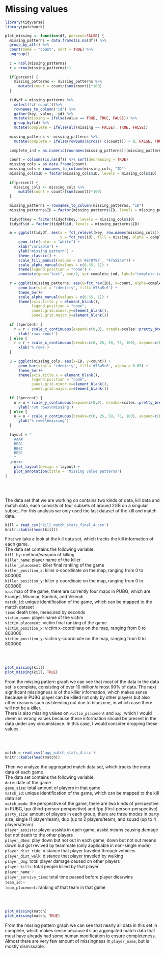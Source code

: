 # Missing values

```r
library(tidyverse)
library(patchwork)
```

```r
plot_missing <- function(df, percent=FALSE) {
  missing_patterns = data.frame(is.na(df)) %>%
  group_by_all() %>%
  count(name = "count", sort = TRUE) %>%
  ungroup()
  
  c = ncol(missing_patterns)
  r = nrow(missing_patterns)+1
  
  if(percent) {
    missing_patterns <- missing_patterns %>%
      mutate(count = count/(sum(count))*100)
  }
  
  tidydf = missing_patterns %>% 
    select(!c('count'))%>% 
    rownames_to_column("id") %>% 
    gather(key, value, -id) %>% 
    mutate(missing = ifelse(value == TRUE, TRUE, FALSE)) %>%
    group_by(id) %>%
    mutate(complete = ifelse(all(missing == FALSE), TRUE, FALSE))
  
  missing_patterns <- missing_patterns %>%
    mutate(complete = ifelse(rowSums(across(!c(count))) > 0, FALSE, TRUE))
  
  complete_ind = as.numeric(rownames(missing_patterns))[missing_patterns$complete == TRUE]
  
  count = colSums(is.na(df)) %>% sort(decreasing = TRUE)
  missing_cols = as.data.frame(count)
  missing_cols = rownames_to_column(missing_cols, "ID")
  missing_cols$ID = factor(missing_cols$ID, levels = missing_cols$ID)
  
  if(percent) {
    missing_cols <- missing_cols %>%
      mutate(count = count/(sum(count))*100)
  }
  
  missing_patterns = rownames_to_column(missing_patterns, "ID")
  missing_patterns$ID = factor(missing_patterns$ID, levels = missing_patterns$ID)
  
  tidydf$key = factor(tidydf$key, levels = missing_cols$ID)
  tidydf$id = factor(tidydf$id, levels = missing_patterns$ID)

  m = ggplot(tidydf, aes(x = fct_relevel(key, row.names(missing_cols)), 
                         y = fct_rev(id), fill = missing, alpha = complete)) +
      geom_tile(color = "white") + 
      xlab("variable") + 
      ylab("missing pattern") +
      theme_classic() +
      scale_fill_manual(values = c('#878787', "#7a52aa")) +
      scale_alpha_manual(values = c(0.65, 1)) +
      theme(legend.position = "none") +
      annotate(geom="text", x=c/2, y=r-complete_ind, label="complete cases", color="#222222")
  
  r = ggplot(missing_patterns, aes(y=fct_rev(ID), x=count, alpha=complete)) + 
      geom_bar(stat = "identity", fill='#73a5c6') +
      theme_bw()+
      scale_alpha_manual(values = c(0.65, 1)) +
      theme(axis.title.y = element_blank(),
            legend.position = "none",
            panel.grid.minor.y=element_blank(),
            panel.grid.major.y=element_blank())
  
  if (!percent) {
    r = r + scale_x_continuous(expand=c(0,0), breaks=scales::pretty_breaks(3)) +
      xlab('rows count')
  } else {
    r = r + scale_x_continuous(breaks=c(0, 25, 50, 75, 100), expand=c(0,0), limits=c(0, 100)) +
      xlab('% rows')
  }
  
  u = ggplot(missing_cols, aes(x=ID, y=count)) + 
      geom_bar(stat = "identity", fill='#73a5c6', alpha = 0.65) +
      theme_bw()+
      theme(axis.title.x = element_blank(),
            legend.position = "none",
            panel.grid.minor.x=element_blank(),
            panel.grid.major.x=element_blank()) 
  
  if (!percent) {
    u = u + scale_y_continuous(expand=c(0,0), breaks=scales::pretty_breaks(3)) +
      ylab('num rows\nmissing')
  } else {
    u = u + scale_y_continuous(breaks=c(0, 25, 50, 75, 100), expand=c(0,0), limits=c(0, 100)) +
      ylab('% rows\nmissing')
  }
  
  layout = "
    AAA#
    BBBC
    BBBC
    BBBC
    "
  u+m+r+
    plot_layout(design = layout) + 
    plot_annotation(title = 'Missing value patterns')
}
```

<br><br>

The data set that we are working on contains two kinds of data, kill data and match data, each consists of four subsets of around 2GB on a singular subset.
For this analysis we only used the last dataset of the kill and match data.

```r
kill = read_csv('kill_match_stats_final_4.csv')
knitr::kable(head(kill))
```

First we take a look at the kill data set, which tracks the kill information of each game.<br>
The data set contains the following variable:<br>
`kill_by`: method/weapon of killing<br>
`killer_name`: player name of the killer<br>
`killer_placement`: killer final ranking of the game<br>
`killer_position_x`: killer x-coordinate on the map, ranging from 0 to 800000<br>
`killer_position_y`: killer y-coordinate on the map, ranging from 0 to 800000<br>
`map`: map of the game, there are currently four maps in PUBG, which are Erangel, Miramar, Sanhok, and Vikendi<br>
`match_id`: unique identification of the game, which can be mapped to the match dataset<br>
`time`: death time, measured by seconds<br>
`victim_name`: player name of the victim<br>
`victim_placement`: victim final ranking of the game<br>
`victim_position_x`: victim x-coordinate on the map, ranging from 0 to 800000<br>
`victim_position_y`: victim y-coordinate on the map, ranging from 0 to 800000

<br><br>

```r
plot_missing(kill)
plot_missing(kill, TRUE)
```

From the missing pattern graph we can see that most of the data in the data set is complete, consisting of over 10 million/almost 90% of data. The next significant missingness is of the killer information, which makes sense because in PUBG player can be killed not only by other players but also other reasons such as bleeding out due to bluezone, in which case there will not be a killer.<br>
There is also missing values on `victim_placement` and `map`, which I would deem as wrong values because these information should be present in the data under any circumstance. In this case, I would consider dropping these values.

<br><br>

```r
match = read_csv('agg_match_stats_4.csv')
knitr::kable(head(match))
```

Then we analyze the aggregated match data set, which tracks the meta data of each game<br>
The data set contains the following variable:<br>
`date`: date of the game<br>
`game_size`: total amount of players in that game<br>
`match_id`: unique identification of the game, which can be mapped to the kill data set<br>
`match_mode`: the perspective of the game, there are two kinds of perspective in PUBG, tpp (third-person-perspective) and fpp (first-person-perspective)<br>
`party_size`: amount of players in each group, there are three modes in party size, single (1 player/team), duo (up to 2 players/team), and squad (up to 4 players/team)<br>
`player_assists`: player assists in each game, assist means causing damage but not death to the other players<br>
`player_dbno`: play down but not out in each game, down but not out means down but got revived by teammate (only applicable in non-single mode)<br>
`player_dist_ride`: distance that player traveled through vehicles<br>
`player_dist_walk`: distance that player traveled by walking<br>
`player_dmg`: total player damage caused on other players<br>
`player_kills`: total people killed by that player<br>
`player_name`: -<br>
`player_survive_time`: total time passed before player dies/wins<br>
`team_id`: -<br>
`team_placement`: ranking of that team in that game

<br><br>

```r
plot_missing(match)
plot_missing(match, TRUE)
```

From the missing pattern graph we can see that nearly all data in this set in complete, which makes sense because it's an aggregated match data that must have already had some human modification to ensure completeness. Almost there are very few amount of missingness in `player_name`, but is mostly dismissable.
